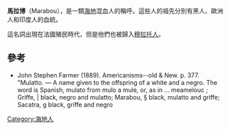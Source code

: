 {{Infobox ethnic group
|group=Marabou<br />馬拉博
|image=Marabou.jpg
|caption=Marabou Haitian man
|population=10,000+
|popplace=[[Haiti|Haiti]], [[United_States|United States]], [[Canada|Canada]], [[France|France]]<ref>http://www.haiti.org</ref> | title=
|rels=主要是 [[罗马天主教|罗马天主教]]，但也有[[圣公宗|圣公宗]], [[新教|新教]], [[浸礼宗|浸礼宗]], [[基督复临安息日会|基督复临安息日会]].
|langs=[[法語|法語]], [[海地克里奥尔语|海地克里奥尔语]], [[法语克里奥尔语|法语克里奥尔语]]
|related={{link-en|非裔加勒比人|Afro-Caribbean people}}, {{link-en|都格拉人|Dougla people}}, {{link-en|阿非蘭奇人|Affranchi}}
}}
'''馬拉博'''（Marabou），是一類[[海地|海地]]混血人的稱呼。這些人的祖先分別有黑人、歐洲人和印度人的血統。

這名詞出現在法國殖民時代，但是他們也被歸入[[穆拉托人|穆拉托人]]。

==參考==
*John Stephen Farmer (1889). Americanisms--old & New. p. 377. "Mulatto. — A name given to the offspring of a white and a negro. The word is Spanish, mulato from mulo a mule, or, as in ... meamelouc ; Griffe, | black, negro and mulatto; Marabou, § black, mulatto and griffe; Sacatra, g black, griffe and negro

[[Category:海地人|Category:海地人]]